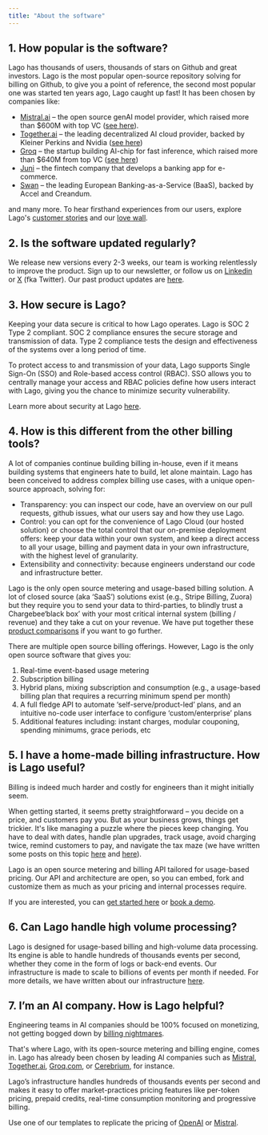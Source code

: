 ```yaml
---
title: "About the software"
---
```


## 1. How popular is the software?

Lago has thousands of users, thousands of stars on Github and great investors.
Lago is the most popular open-source repository solving for billing on Github, to give you a point of reference, the second most popular one was started ten years ago, Lago caught up fast!
It has been chosen by companies like:

- [Mistral.ai](http://Mistral.ai) – the open source genAI model provider, which raised more than $600M with top VC ([see here](https://techcrunch.com/2024/06/11/paris-based-ai-startup-mistral-ai-raises-640-million/?guccounter=1)).
- [Together.ai](http://Together.ai) – the leading decentralized AI cloud provider, backed by Kleiner Perkins and Nvidia ([see here](https://techcrunch.com/2023/11/29/together-lands-102-5m-investment-to-grow-its-cloud-for-training-generative-ai/))
- [Groq](https://groq.com/) – the startup building AI-chip for fast inference, which raised more than $640M from top VC ([see here](https://techcrunch.com/2024/08/05/ai-chip-startup-groq-lands-640m-to-challenge-nvidia/))
- [Juni](https://www.juni.co/) – the fintech company that develops a banking app for e-commerce.
- [Swan](https://swan.io) – the leading European Banking-as-a-Service (BaaS), backed by Accel and Creandum.


and many more.
To hear firsthand experiences from our users, explore Lago's  [customer stories](https://www.getlago.com/customers/stories) and our [love wall](https://shoutout.io/lago).

## 2. Is the software updated regularly?

We release new versions every 2-3 weeks, our team is working relentlessly to improve the product.
Sign up to our newsletter, or follow us on [Linkedin](https://fr.linkedin.com/company/getlago) or [X](https://twitter.com/getlago?lang=en) (fka Twitter).
Our past product updates are [here](https://www.getlago.com/resources/updates).

## 3. How secure is Lago?

Keeping your data secure is critical to how Lago operates. Lago is SOC 2 Type 2 compliant. SOC 2 compliance ensures the secure storage and transmission of data. Type 2 compliance tests the design and effectiveness of the systems over a long period of time. 

To protect access to and transmission of your data, Lago supports Single Sign-On (SSO) and Role-based access control (RBAC). SSO allows you to centrally manage your access and RBAC policies define how users interact with Lago, giving you the chance to minimize security vulnerability.

Learn more about security at Lago [here](https://getlago.com/docs/guide/security/rbac).

## 4. How is this different from the other billing tools?

A lot of companies continue building billing in-house, even if it means building systems that engineers hate to build, let alone maintain. 
Lago has been conceived to address complex billing use cases, with  a unique open-source approach, solving for: 

- Transparency: you can inspect our code, have an overview on our pull requests, github issues, what our users say and how they use Lago.
- Control: you can opt for the convenience of Lago Cloud (our hosted solution) or choose the total control that our on-premise deployment offers: keep your data within your own system, and keep a direct access to all your usage, billing and payment data  in your own infrastructure, with the highest level of granularity. 
- Extensibility and connectivity: because engineers understand our code and infrastructure better.

Lago is the only open source metering and usage-based billing solution. A lot of closed source (aka ‘SaaS’) solutions exist (e.g., Stripe Billing, Zuora) but they require you to send your data to third-parties, to blindly trust a Chargebee‘black box’ with your most critical internal system (billing / revenue) and they take a cut on your revenue. We have put together these [product comparisons](https://www.getlago.com/resources/compare/compare-home) if you want to go further.

There are multiple open source billing offerings. However, Lago is the only open source software that gives you:
1. Real-time event-based usage metering
2. Subscription billing
3. Hybrid plans, mixing subscription and consumption (e.g., a usage-based billing plan that requires a recurring minimum spend per month) 
4. A full fledge API to automate ‘self-serve/product-led’ plans, and an intuitive no-code user interface to configure ‘custom/enterprise’ plans
5. Additional features including: instant charges, modular couponing, spending minimums, grace periods, etc

## 5. I have a home-made billing infrastructure. How is Lago useful? 

Billing is indeed much harder and costly for engineers than it might initially seem.

When getting started, it seems pretty straightforward – you decide on a price, and customers pay you. But as your business grows, things get trickier. It's like managing a puzzle where the pieces keep changing. You have to deal with dates, handle plan upgrades, track usage, avoid charging twice, remind customers to pay, and navigate the tax maze (we have written some posts on this topic [here](https://www.getlago.com/blog/why-billing-systems-are-a-nightmare-for-engineers) and [here](https://www.getlago.com/blog/the-4-biggest-problems-with-homemade-billing-systems)).

Lago is an open source metering and billing API tailored for usage-based pricing. Our API and architecture are open, so you can embed, fork and customize them as much as your pricing and internal processes require. 

If you are interested, you can [get started here](https://www.getlago.com/get-started) or [book a demo](https://getlago.com/book-a-demo).

## 6. Can Lago handle high volume processing?

Lago is designed for usage-based billing and high-volume data processing. Its engine is able to handle hundreds of thousands events per second, whether they come in the form of logs or back-end events. Our infrastructure is made to scale to billions of events per month if needed. For more details, we have written about our infrastructure [here](https://github.com/getlago/lago/wiki/Using-Clickhouse-to-scale-an-events-engine).

## 7. I’m an AI company. How is Lago helpful?

Engineering teams in AI companies should be 100% focused on monetizing, not getting bogged down by [billing nightmares](https://news.ycombinator.com/item?id=31424450). 

That's where Lago, with its open-source metering and billing engine, comes in. Lago has already been chosen by leading AI companies such as [Mistral](https://mistral.ai/fr/), [Together.ai](http://Together.ai), [Groq.com](http://Groq.com), or [Cerebrium](https://www.cerebrium.ai/), for instance. 

Lago’s infrastructure handles hundreds of thousands events per second and makes it easy to offer market-practices pricing features like per-token pricing, prepaid credits, real-time consumption monitoring and progressive billing. 

Use one of our templates to replicate the pricing of [OpenAI](https://getlago.com/docs/templates/per-token/openai) or [Mistral](https://getlago.com/docs/templates/per-token/mistral).